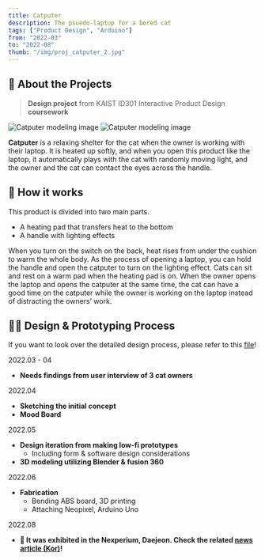 ```yaml
---
title: Catputer
description: The psuedo-laptop for a bored cat
tags: ["Product Design", "Arduino"]
from: "2022-03"
to: "2022-08"
thumb: "/img/proj_catputer_2.jpg"
---
```

## 📝 About the Projects

> **Design project** from KAIST ID301 Interactive Product Design **coursework**

![Catputer modeling image](/img/proj_catputer_1.jpg)
![Catputer modeling image](/img/proj_catputer_3.jpg)

**Catputer** is a relaxing shelter for the cat when the owner is working with their laptop. It is heated up softly, and when you open this product like the laptop, it automatically plays with the cat with randomly moving light, and the owner and the cat can contact the eyes across the handle.

## 💬 How it works

This product is divided into two main parts. 

-   A heating pad that transfers heat to the bottom
-   A handle with lighting effects 

When you turn on the switch on the back, heat rises from under the cushion to warm the whole body. As the process of opening a laptop, you can hold the handle and open the catputer to turn on the lighting effect.
Cats can sit and rest on a warm pad when the heating pad is on. When the owner opens the laptop and opens the catputer at the same time, the cat can have a good time on the catputer while the owner is working on the laptop instead of distracting the owners’ work.


## **🧑‍💻 Design & Prototyping Process**

If you want to look over the detailed design process, please refer to this [file](/data/catputer.pdf)!

2022.03 - 04

-   **Needs findings from user interview of 3 cat owners**

2022.04

- **Sketching the initial concept**
- **Mood Board**

2022.05

- **Design iteration from making low-fi prototypes**
    - Including form & software design considerations
- **3D modeling utilizing Blender & fusion 360**

2022.06

- **Fabrication**
    - Bending ABS board, 3D printing
    - Attaching Neopixel, Arduino Uno

2022.08

- **🎉 It was exhibited in the Nexperium, Daejeon. Check the related [news article (Kor)](https://www.kaist.ac.kr/news/html/news/?mode=V&mng_no=24970&skey=keyword&sval=%EC%84%B8%EA%B3%84&list_s_date=&list_e_date=&GotoPage=1)!**
